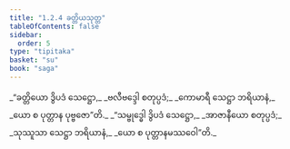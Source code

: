 ```yaml
---
title: "1.2.4 ခတ္တိယသုတ္တ"
tableOfContents: false
sidebar:
  order: 5
type: "tipitaka"
basket: "su"
book: "saga"
---
```



<DynamicBreadcrumb />

<Division number="14" book="saga">

<Paragraph number="49" type="verses" book="saga">
_“ခတ္တိယော ဒွိပဒံ သေဋ္ဌော,_  
_ဗလီဗဒ္ဒေါ စတုပ္ပဒံ;_  
_ကောမာရီ သေဋ္ဌာ ဘရိယာနံ,_  
_ယော စ ပုတ္တာန ပုဗ္ဗဇော”တိ._  

</Paragraph>

<Paragraph number="50" type="verses" book="saga">
_“သမ္ဗုဒ္ဓေါ ဒွိပဒံ သေဋ္ဌော,_  
_အာဇာနီယော စတုပ္ပဒံ;_  
_သုဿူသာ သေဋ္ဌာ ဘရိယာနံ,_  
_ယော စ ပုတ္တာနမဿဝေါ”တိ._
</Paragraph>
</Division>